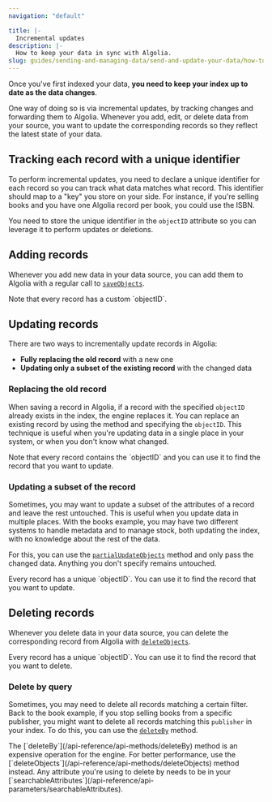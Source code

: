 ```yaml
---
navigation: "default"

title: |-
  Incremental updates
description: |-
  How to keep your data in sync with Algolia.
slug: guides/sending-and-managing-data/send-and-update-your-data/how-to/incremental-updates
---
```



Once you've first indexed your data, **you need to keep your index up to date as the data changes**.

One way of doing so is via incremental updates, by tracking changes and forwarding them to Algolia. Whenever you add, edit, or delete data from your source, you want to update the corresponding records so they reflect the latest state of your data.

## Tracking each record with a unique identifier

To perform incremental updates, you need to declare a unique identifier for each record so you can track what data matches what record. This identifier should map to a "key" you store on your side. For instance, if you're selling books and you have one Algolia record per book, you could use the ISBN.

You need to store the unique identifier in the `objectID` attribute so you can leverage it to perform updates or deletions.

## Adding records

Whenever you add new data in your data source, you can add them to Algolia with a regular call to [`saveObjects`](/api-reference/api-methods/saveObjects).



<Callout type="info">
  Note that every record has a custom `objectID`.
</Callout>

## Updating records

There are two ways to incrementally update records in Algolia:

- **Fully replacing the old record** with a new one
- **Updating only a subset of the existing record** with the changed data

### Replacing the old record

When saving a record in Algolia, if a record with the specified `objectID` already exists in the index, the engine replaces it. You can replace an existing record by using the  method and specifying the `objectID`. This technique is useful when you're updating data in a single place in your system, or when you don't know what changed.



<Callout type="info">
  Note that every record contains the `objectID` and you can use it to find the record that you want to update.
</Callout>

### Updating a subset of the record

Sometimes, you may want to update a subset of the attributes of a record and leave the rest untouched. This is useful when you update data in multiple places. With the books example, you may have two different systems to handle metadata and to manage stock, both updating the index, with no knowledge about the rest of the data.

For this, you can use the [`partialUpdateObjects`](/api-reference/api-methods/partialUpdateObjects) method and only pass the changed data. Anything you don't specify remains untouched.



<Callout type="info">
  Every record has a unique `objectID`. You can use it to find the record that you want to update.
</Callout>

## Deleting records

Whenever you delete data in your data source, you can delete the corresponding record from Algolia with [`deleteObjects`](/api-reference/api-methods/deleteObjects).



<Callout type="info">
  Every record has a unique `objectID`. You can use it to find the record that you want to delete.
</Callout>

### Delete by query

Sometimes, you may need to delete all records matching a certain filter. Back to the book example, if you stop selling books from a specific publisher, you might want to delete all records matching this `publisher` in your index. To do this, you can use the [`deleteBy`](/api-reference/api-methods/deleteBy) method.

<Callout type="info">
  The [`deleteBy`](/api-reference/api-methods/deleteBy) method is an expensive operation for the engine. For better performance, use the [`deleteObjects`](/api-reference/api-methods/deleteObjects) method instead.
</Callout>



<Callout type="info">
  Any attribute you're using to delete by needs to be in your [`searchableAttributes`](/api-reference/api-parameters/searchableAttributes).
</Callout>
